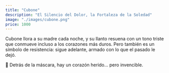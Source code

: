 ```yaml
---
title: "Cubone"
description: "El Silencio del Dolor, la Fortaleza de la Soledad"
image: "./images/cubone.png"
price: 1000
---
```


Cubone llora a su madre cada noche, y su llanto resuena con un tono triste que conmueve incluso a los corazones más duros. Pero también es un símbolo de resistencia: sigue adelante, armado con lo que el pasado le dejó.

🦴 Detrás de la máscara, hay un corazón herido... pero invencible.